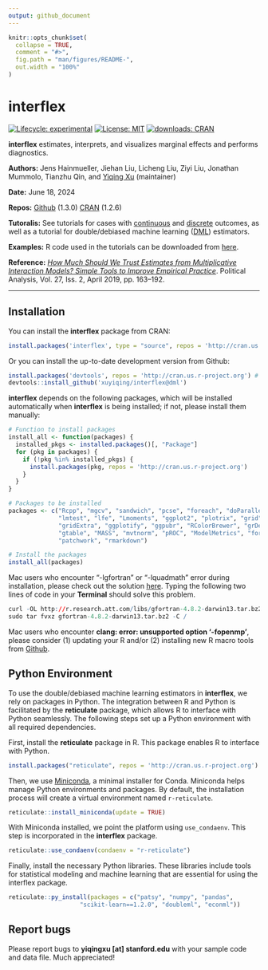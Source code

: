 ```yaml
---
output: github_document
---
```


<!-- README.md is generated from README.Rmd. Please edit that file -->

```r
knitr::opts_chunk$set(
  collapse = TRUE,
  comment = "#>",
  fig.path = "man/figures/README-",
  out.width = "100%"
)
```

# interflex

<!-- badges: start -->
[![Lifecycle: experimental](https://img.shields.io/badge/lifecycle-stable-green.svg)](https://www.tidyverse.org/lifecycle/#stablel)
[![License: MIT](https://img.shields.io/badge/License-MIT-yellow.svg)](https://opensource.org/licenses/MIT)
[![downloads: CRAN](https://cranlogs.r-pkg.org/badges/grand-total/interflex)](https://www.datasciencemeta.com/rpackages)
<!-- badges: end -->

**interflex** estimates, interprets, and visualizes marginal effects and performs diagnostics.

**Authors:** Jens Hainmueller, Jiehan Liu, Licheng Liu, Ziyi Liu, Jonathan Mummolo, Tianzhu Qin,  and [Yiqing Xu](https://yiqingxu.org/) (maintainer)

**Date:** June 18, 2024

**Repos:** [Github](https://github.com/xuyiqing/interflex) (1.3.0)
[CRAN](https://cran.r-project.org/web/packages/interflex/index.html) (1.2.6)

**Tutoralis:** See tutorials for cases with [continuous](https://yiqingxu.org/packages/interflex/articles/continuous.html) and [discrete](https://yiqingxu.org/packages/interflex/articles/discrete.html) outcomes, as well as a tutorial for double/debiased machine learning ([DML](https://yiqingxu.org/packages/interflex/articles/dml.html)) estimators. 

**Examples:** R code used in the tutorials can be downloaded from [here](examples.R).

**Reference:** [*How Much Should We Trust Estimates from Multiplicative Interaction Models? Simple Tools to Improve Empirical Practice*](http://bit.ly/HMX2019). Political Analysis, Vol. 27, Iss. 2, April 2019, pp. 163--192.

---

## Installation

You can install the **interflex** package from CRAN: 
```r
install.packages('interflex', type = "source", repos = 'http://cran.us.r-project.org') 
```

Or you can install the up-to-date development version from Github:  
```r
install.packages('devtools', repos = 'http://cran.us.r-project.org') # if not already installed
devtools::install_github('xuyiqing/interflex@dml')
```

**interflex** depends on the following packages, which will be installed automatically when **interflex** is being installed; if not, please install them manually:  
```r
# Function to install packages
install_all <- function(packages) {
  installed_pkgs <- installed.packages()[, "Package"]
  for (pkg in packages) {
    if (!pkg %in% installed_pkgs) {
      install.packages(pkg, repos = 'http://cran.us.r-project.org')
    }
  }
}

# Packages to be installed
packages <- c("Rcpp", "mgcv", "sandwich", "pcse", "foreach", "doParallel", 
              "lmtest", "lfe", "Lmoments", "ggplot2", "plotrix", "grid", 
              "gridExtra", "ggplotify", "ggpubr", "RColorBrewer", "grDevices", 
              "gtable", "MASS", "mvtnorm", "pROC", "ModelMetrics", "foreign",
              "patchwork", "rmarkdown")

# Install the packages
install_all(packages)
```
Mac users who encounter "-lgfortran" or "-lquadmath" error during installation, please check out the solution [here](http://thecoatlessprofessor.com/programming/rcpp-rcpparmadillo-and-os-x-mavericks-lgfortran-and-lquadmath-error/). Typing the following two lines of code in your **Terminal** should solve this problem.
```r
curl -OL http://r.research.att.com/libs/gfortran-4.8.2-darwin13.tar.bz2
sudo tar fvxz gfortran-4.8.2-darwin13.tar.bz2 -C /
```
Mac users who encounter **clang: error: unsupported option '-fopenmp'**, please consider (1) updating your R and/or (2) installing new R macro tools from [Github](https://github.com/rmacoslib/r-macos-rtools/releases/tag/v3.1.0).

## Python Environment

To use the double/debiased machine learning estimators in **interflex**, we rely on packages in Python. The integration between R and Python is facilitated by the **reticulate** package, which allows R to interface with Python seamlessly. The following steps set up a Python environment with all required dependencies.

First, install the **reticulate** package in R. This package enables R to interface with Python.

```r
install.packages("reticulate", repos = 'http://cran.us.r-project.org')
```

Then, we use [Miniconda](https://docs.anaconda.com/free/miniconda/), a minimal installer for Conda. Miniconda helps manage Python environments and packages. By default, the installation process will create a virtual environment named `r-reticulate`. 

```r
reticulate::install_miniconda(update = TRUE)
```

With Miniconda installed, we point the platform using `use_condaenv`. This step is incorporated in the **interflex** package.

```r
reticulate::use_condaenv(condaenv = "r-reticulate")
```

Finally, install the necessary Python libraries. These libraries include tools for statistical modeling and machine learning that are essential for using the interflex package.

```r
reticulate::py_install(packages = c("patsy", "numpy", "pandas", 
                    "scikit-learn==1.2.0", "doubleml", "econml"))
```


## Report bugs

Please report bugs to **yiqingxu [at] stanford.edu** with your sample code and data file. Much appreciated!


